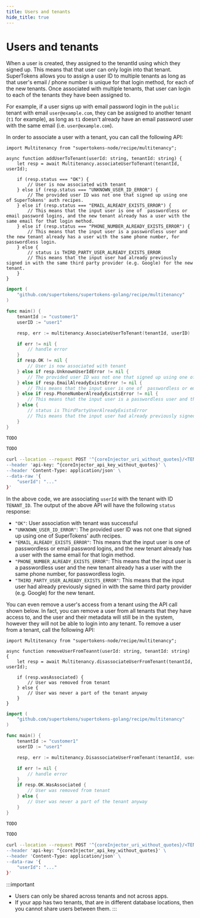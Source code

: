 ```yaml
---
title: Users and tenants
hide_title: true
---
```



<MultiTenancyPaidBanner />

# Users and tenants

When a user is created, they assigned to the tenantId using which they signed up. This means that that user can only login into that tenant. SuperTokens allows you to assign a user ID to multiple tenants as long as that user's email / phone number is unique for that login method, for each of the new tenants. Once associated with multiple tenants, that user can login to each of the tenants they have been assigned to.

For example, if a user signs up with email password login in the `public` tenant with email `user@example.com`, they can be assigned to another tenant (`t1` for example), as long as `t1` doesn't already have an email password user with the same email (i.e. `user@example.com`).

In order to associate a user with a tenant, you can call the following API:

<BackendSDKTabs enableCurl>

<TabItem value="nodejs">

```tsx
import Multitenancy from "supertokens-node/recipe/multitenancy";

async function addUserToTenant(userId: string, tenantId: string) {
    let resp = await Multitenancy.associateUserToTenant(tenantId, userId);

    if (resp.status === "OK") {
        // User is now associated with tenant
    } else if (resp.status === "UNKNOWN_USER_ID_ERROR") {
        // The provided user ID was not one that signed up using one of SuperTokens' auth recipes.
    } else if (resp.status === "EMAIL_ALREADY_EXISTS_ERROR") {
        // This means that the input user is one of  passwordless or email password logins, and the new tenant already has a user with the same email for that login method. 
    } else if (resp.status === "PHONE_NUMBER_ALREADY_EXISTS_ERROR") {
        // This means that the input user is a passwordless user and the new tenant already has a user with the same phone number, for passwordless login.
    } else {
        // status is THIRD_PARTY_USER_ALREADY_EXISTS_ERROR
        // This means that the input user had already previously signed in with the same third party provider (e.g. Google) for the new tenant.
    }
}
```


</TabItem>
<TabItem value="go">

```go
import (
	"github.com/supertokens/supertokens-golang/recipe/multitenancy"
)

func main() {
	tenantId := "customer1"
	userID := "user1"

	resp, err := multitenancy.AssociateUserToTenant(tenantId, userID)

	if err != nil {
		// handle error
	}
	if resp.OK != nil {
        // User is now associated with tenant
    } else if resp.UnknownUserIdError != nil {
        // The provided user ID was not one that signed up using one of SuperTokens' auth recipes.
    } else if resp.EmailAlreadyExistsError != nil {
        // This means that the input user is one of  passwordless or email password logins, and the new tenant already has a user with the same email for that login method. 
    } else if resp.PhoneNumberAlreadyExistsError != nil {
        // This means that the input user is a passwordless user and the new tenant already has a user with the same phone number, for passwordless login.
    } else {
        // status is ThirdPartyUserAlreadyExistsError
        // This means that the input user had already previously signed in with the same third party provider (e.g. Google) for the new tenant.
    }
}
```


</TabItem>
<TabItem value="python">

<PythonSyncAsyncSubTabs>
<TabItem value="asyncio">

```python
TODO
```

</TabItem>

<TabItem value="syncio">

```python
TODO
```

</TabItem>
</PythonSyncAsyncSubTabs>


</TabItem>

<TabItem value="curl">

<CoreInjector defaultValue="http://localhost:3567" showAppId={true} showTenantId={false}>

```bash
curl --location --request POST '^{coreInjector_uri_without_quotes}/<TENANT_ID>/recipe/multitenancy/tenant/user \
--header 'api-key: ^{coreInjector_api_key_without_quotes}' \
--header 'Content-Type: application/json' \
--data-raw '{
    "userId": "..."
}'
```

</CoreInjector>

In the above code, we are associating `userId` with the tenant with ID `TENANT_ID`. The output of the above API will have the following `status` response:
- `"OK"`: User association with tenant was successful
- `"UNKNOWN_USER_ID_ERROR"`: The provided user ID was not one that signed up using one of SuperTokens' auth recipes.
- `"EMAIL_ALREADY_EXISTS_ERROR"`: This means that the input user is one of  passwordless or email password logins, and the new tenant already has a user with the same email for that login method. 
- `"PHONE_NUMBER_ALREADY_EXISTS_ERROR"`: This means that the input user is a passwordless user and the new tenant already has a user with the same phone number, for passwordless login.
- `"THIRD_PARTY_USER_ALREADY_EXISTS_ERROR"`: This means that the input user had already previously signed in with the same third party provider (e.g. Google) for the new tenant.

</TabItem>

</BackendSDKTabs>

You can even remove a user's access from a tenant using the API call shown below. In fact, you can remove a user from all tenants that they have access to, and the user and their metadata will still be in the system, however they will not be able to login into any tenant. To remove a user from a tenant, call the following API:


<BackendSDKTabs enableCurl>

<TabItem value="nodejs">

```tsx
import Multitenancy from "supertokens-node/recipe/multitenancy";

async function removeUserFromTeannt(userId: string, tenantId: string) {
    let resp = await Multitenancy.disassociateUserFromTenant(tenantId, userId);

    if (resp.wasAssociated) {
        // User was removed from tenant
    } else {
        // User was never a part of the tenant anyway
    }
}
```


</TabItem>
<TabItem value="go">

```go
import (
	"github.com/supertokens/supertokens-golang/recipe/multitenancy"
)

func main() {
	tenantId := "customer1"
	userID := "user1"

	resp, err := multitenancy.DisassociateUserFromTenant(tenantId, userID)

	if err != nil {
		// handle error
	}
	if resp.OK.WasAssociated {
        // User was removed from tenant
	} else {
		// User was never a part of the tenant anyway
	}
}
```


</TabItem>
<TabItem value="python">

<PythonSyncAsyncSubTabs>
<TabItem value="asyncio">

```python
TODO
```

</TabItem>

<TabItem value="syncio">

```python
TODO
```

</TabItem>
</PythonSyncAsyncSubTabs>


</TabItem>

<TabItem value="curl">

<CoreInjector defaultValue="http://localhost:3567" showAppId={true} showTenantId={false}>

```bash
curl --location --request POST '^{coreInjector_uri_without_quotes}/<TENANT_ID>/recipe/multitenancy/tenant/user/remove \
--header 'api-key: ^{coreInjector_api_key_without_quotes}' \
--header 'Content-Type: application/json' \
--data-raw '{
    "userId": "..."
}'
```

</CoreInjector>

</TabItem>

</BackendSDKTabs>

:::important
- Users can only be shared across tenants and not across apps. 
- If your app has two tenants, that are in different database locations, then you cannot share users between them.
:::